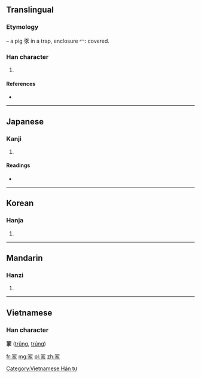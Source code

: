 {{also|家|冢}}
==Translingual==
===Etymology===
{{Han compound|冖|豕|ls=ic}} – a pig 豕 in a trap, enclosure 冖: covered.

===Han character===
{{Han char|rn=14|rad=冖|as=08|sn=10|four=|canj=月一一人 (BMMO)}}

# {{defn|Han|sort=冖08}}

====References====
* {{Han ref|kx=0130.240|dkj=01584|dj=0293.040|hdz=10304.060|uh=51A1|ud=20897}}

----

==Japanese==

===Kanji===
{{ja-kanji|grade=|rs=冖08}}

# {{defn|Japanese|sort=冖08}}

====Readings====
* {{ja-readings|on=[[ぼう]] (bō), [[も]] (mo)|kun=[[おおう]] (oou)}}

----

==Korean==

===Hanja===
{{ko-hanja|hangeul=몽|rv=mong|mr=mong}}

# {{defn|Korean|sort=冖08}}

----

==Mandarin==

===Hanzi===
{{cmn-hanzi|pin=[[méng]] ([[meng2]]), [[píng]] ([[ping2]])|wg=meng<sup>2</sup>, p'ing<sup>2</sup>}}
#{{defn|Mandarin|sort=冖08}}

----

==Vietnamese==
===Han character===
'''冡''' ([[trũng]], [[trủng]])

[[Category:Vietnamese Hán tự]]

[[fr:冡]]
[[mg:冡]]
[[pl:冡]]
[[zh:冡]]